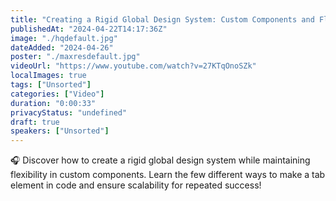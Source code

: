 ```yaml
---
title: "Creating a Rigid Global Design System: Custom Components and Flexibility"
publishedAt: "2024-04-22T14:17:36Z"
image: "./hqdefault.jpg"
dateAdded: "2024-04-26"
poster: "./maxresdefault.jpg"
videoUrl: "https://www.youtube.com/watch?v=27KTqOnoSZk"
localImages: true
tags: ["Unsorted"]
categories: ["Video"]
duration: "0:00:33"
privacyStatus: "undefined"
draft: true
speakers: ["Unsorted"]
---
```

🎧 Discover how to create a rigid global design system while maintaining flexibility in custom components. Learn the few different ways to make a tab element in code and ensure scalability for repeated success!
